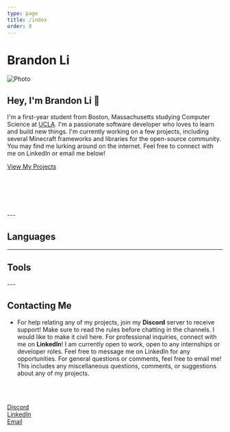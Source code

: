 ```yaml
---
type: page
title: /index
order: 0
---
```



# Brandon Li
<Image
    src="/images/portrait.webp"
    alt="Photo"
    width={500}
    height={750}
    className="next-image float-left"
/>

## Hey, I'm Brandon Li 👋

I'm a first-year student from Boston, Massachusetts studying Computer Science at [UCLA](https://www.ucla.edu/). I'm a
passionate software developer who loves to learn and build new things. I'm currently working on a few projects,
including several Minecraft frameworks and libraries for the open-source community. You may find me lurking around on
the internet. Feel free to connect with me on LinkedIn or email me below!
<div className="contact-button">
    <a href="/projects" className="button project-button"><FaFolderOpen className="icon"/>View My Projects</a>
</div>

<br></br><br></br>
<div className="icon-container">
    <a href="https://discord.gg/MgqRKvycMC"><FaDiscord className="icon"/></a>
    <a href="https://github.com/PulseBeat02"><FaGithub className="icon"/></a>
    <a href="https://www.linkedin.com/in/brandonli28"><FaLinkedin className="icon"/></a>
    <a href="mailto:brandonli28@ucla.edu"><MdEmail className="icon"/></a>
</div>
---

## Languages
<div className="icon-container">
    <FaJava className="icon" title="Java"/>
    <FaPython className="icon" title="Python"/>
    <SiTypescript className="icon" title="TypeScript"/>
    <FaJs className="icon" title="JavaScript"/>
    <SiKotlin className="icon" title="Kotlin"/>
    <TbBrandCpp className="icon" title="C++"/>
</div>

---

## Tools
<div className="icon-container">
    <FaGitAlt className="icon" title="Git"/>
    <FaLinux className="icon" title="Linux"/>
    <FaNodeJs className="icon" title="NodeJS"/>
    <FaDatabase className="icon" title="Databases"/>
    <FaTerminal className="icon" title="Terminal"/>
</div>
---

## Contacting Me
- For help relating any of my projects, join my **Discord** server to receive support! Make sure to read the rules
before chatting in the channels. I would like to make it civil here. For professional inquiries, connect with me on
**LinkedIn**! I am currently open to work, open to any internships or developer roles. Feel free to message me on
LinkedIn for any opportunities.  For general questions or comments, feel free to email me! This includes any
miscellaneous questions, comments, or suggestions about any of my projects.

<br></br>
<div className="contact-button">
    <a href="https://discord.gg/MgqRKvycMC" className="button"><FaDiscord className="icon"/> Discord</a>
</div>
<div className="contact-button">
    <a href="https://www.linkedin.com/in/brandonli28" className="button"><FaLinkedin className="icon"/> LinkedIn</a>
</div>
<div className="contact-button">
    <a href="mailto:brandonli28@ucla.edu" className="button"><MdEmail className="icon"/> Email</a>
</div>
<br></br>
